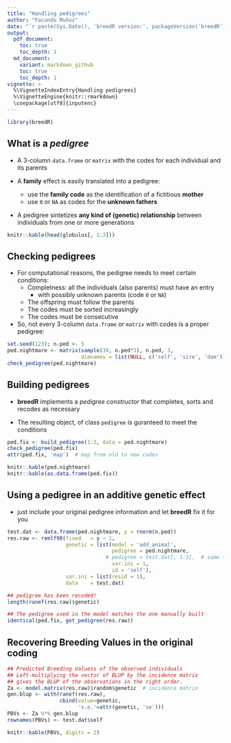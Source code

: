 ```yaml
---
title: "Handling pedigrees"
author: "Facundo Muñoz"
date: "`r paste(Sys.Date(), 'breedR version:', packageVersion('breedR'))`"
output:
  pdf_document:
    toc: true
    toc_depth: 1
  md_document:
    variant: markdown_github
    toc: true
    toc_depth: 1
vignette: >
  %\VignetteIndexEntry{Handling pedigrees}
  %\VignetteEngine{knitr::rmarkdown}
  \usepackage[utf8]{inputenc}
---
```


```r
library(breedR)
```


## What is a _pedigree_ 

- A 3-column `data.frame` or `matrix` with the codes for each individual and its parents

- A **family** effect is easily translated into a pedigree:
    - use the **family code** as the identification of a fictitious **mother**
    - use `0` or `NA` as codes for the **unknown fathers**
    
- A pedigree sintetizes **any kind of (genetic) relationship** between individuals from one or more generations

```r
knitr::kable(head(globulus[, 1:3]))
```


## Checking pedigrees 

- For computational reasons, the pedigree needs to meet certain conditions:
    - Completness: all the individuals (also parents) must have an entry
        - with possibly unknown parents (code `0` or `NA`)
    - The offspring must follow the parents 
    - The codes must be sorted increasingly
    - The codes must be consecutive

- So, not every 3-column `data.frame` or `matrix` with codes is a proper pedigree:

```r
set.seed(123); n.ped <- 5
ped.nightmare <- matrix(sample(30, n.ped*3), n.ped, 3,
                        dimnames = list(NULL, c('self', 'sire', 'dam')))
check_pedigree(ped.nightmare)
```


## Building pedigrees

- **breedR** implements a _pedigree constructor_ that completes, sorts and recodes as necessary

- The resulting object, of class `pedigree` is guranteed to meet the conditions

```r
ped.fix <- build_pedigree(1:3, data = ped.nightmare)
check_pedigree(ped.fix)
attr(ped.fix, 'map')  # map from old to new codes
```

```r
knitr::kable(ped.nightmare)
knitr::kable(as.data.frame(ped.fix))
```


## Using a pedigree in an additive genetic effect

- just include your original pedigree information and let **breedR** fix it for you

```r
test.dat <- data.frame(ped.nightmare, y = rnorm(n.ped))
res.raw <- remlf90(fixed   = y ~ 1,
                   genetic = list(model = 'add_animal',
                                  pedigree = ped.nightmare,
                                # pedigree = test.dat[, 1:3],  # same thing
                                  var.ini = 1,
                                  id = 'self'),
                   var.ini = list(resid = 1),
                   data    = test.dat)

## pedigree has been recoded!
length(ranef(res.raw)$genetic)

## The pedigree used in the model matches the one manually built
identical(ped.fix, get_pedigree(res.raw))
```


## Recovering Breeding Values in the original coding
```r
## Predicted Breeding Valuess of the observed individuals
## Left-multiplying the vector of BLUP by the incidence matrix
## gives the BLUP of the observations in the right order.
Za <- model.matrix(res.raw)$random$genetic  # incidence matrix
gen.blup <- with(ranef(res.raw),
                 cbind(value=genetic,
                       's.e.'=attr(genetic, 'se')))
PBVs <- Za %*% gen.blup
rownames(PBVs) <- test.dat$self
```

```r
knitr::kable(PBVs, digits = 2)
```

